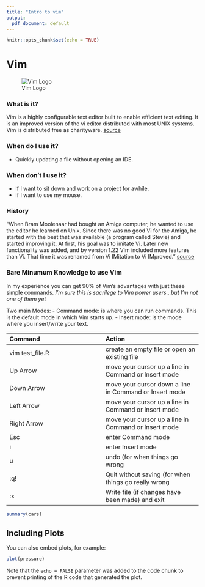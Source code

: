 ```yaml
---
title: "Intro to vim"
output:
  pdf_document: default
---
```


```r
knitr::opts_chunk$set(echo = TRUE)
```

# Vim 
![Vim Logo](images/VimLogo.svg)

### What is it?
Vim is a highly configurable text editor built to enable efficient text editing. 
It is an improved version of the vi editor distributed with most UNIX systems. 
Vim is distributed free as charityware. 
[source](http://www.vim.org/)

### When do I use it?
- Quickly updating a file without opening an IDE.

### When don't I use it?
- If I want to sit down and work on a project for awhile.
- If I want to use my mouse.

### History
"When Bram Moolenaar had bought an Amiga computer, he wanted to use the editor he learned on Unix. 
Since there was no good Vi for the Amiga, he started with the best that was available (a program called Stevie) and started improving it.
At first, his goal was to imitate Vi. 
Later new functionality was added, and by version 1.22 Vim included more features than Vi. 
That time it was renamed from Vi IMitation to Vi IMproved."
[source](https://medium.com/@jovica/the-history-of-vim-b707758fb54f)

### Bare Minumum Knowledge to use Vim
In my experience you can get 90% of Vim's advantages with just these simple commands.
<i>I'm sure this is sacrilege to Vim power users...but I'm not one of them yet</i>

Two main Modes:
- Command mode: is where you can run commands. This is the default mode in which Vim starts up.
- Insert mode: is the mode where you insert/write your text.

| Command         | Action                                                |
| :---            | :---                                                  |
| vim test_file.R | create an empty file or open an existing file         |
| Up Arrow        | move your cursor up a line in Command or Insert mode  |
| Down Arrow      | move your cursor down a line in Command or Insert mode|
| Left Arrow      | move your cursor up a line in Command or Insert mode  |
| Right Arrow     | move your cursor up a line in Command or Insert mode  |
| Esc             | enter Command mode                                    |
| i               | enter Insert mode                                     |
| u               | undo (for when things go wrong                        |
| :q!             | Quit without saving (for when things go really wrong  |
| :x              | Write file (if changes have been made) and exit       |




```r
summary(cars)
```

## Including Plots

You can also embed plots, for example:

```r
plot(pressure)
```

Note that the `echo = FALSE` parameter was added to the code chunk to prevent printing of the R code that generated the plot.
